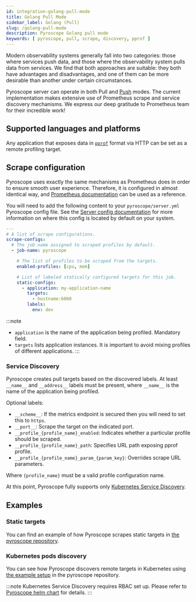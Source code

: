 ```yaml
---
id: integration-golang-pull-mode
title: Golang Pull Mode
sidebar_label: Golang (Pull)
slug: /golang-pull-mode
description: Pyroscope Golang pull mode
keywords: [ pyroscope, pull, scrape, discovery, pprof ]
---
```


Modern observability systems generally fall into two categories: those where services push data, and those where the
observability system pulls data from services. We find that both approaches are suitable: they both have advantages
and disadvantages, and one of them can be more desirable than another under certain circumstances.

Pyroscope server can operate in both Pull and [Push](/docs/golang) modes. The current implementation makes extensive use of Prometheus
scrape and service discovery mechanisms. We express our deep gratitude to Prometheus team for their incredible work!

## Supported languages and platforms

Any application that exposes data in [`pprof`](https://github.com/google/pprof/blob/master/doc/README.md) format via HTTP can be set as a remote profiling target.

## Scrape configuration

Pyroscope uses exactly the same mechanisms as Prometheus does in order to ensure smooth user experience. Therefore, it
is configured in almost identical way, and [Prometheus documentation](https://prometheus.io/docs/prometheus/latest/configuration/configuration/#scrape_config)
can be used as a reference.

You will need to add the following content to your `pyroscope/server.yml` Pyroscope config file. See the [Server config documentation](/docs/server-configuration#configuration-file) for more information on where this config is located by default on your system.

```yaml
---
# A list of scrape configurations.
scrape-configs:
  # The job name assigned to scraped profiles by default.
  - job-name: pyroscope

    # The list of profiles to be scraped from the targets.
    enabled-profiles: [cpu, mem]

    # List of labeled statically configured targets for this job.
    static-configs:
      - application: my-application-name
        targets:
          - hostname:6060
        labels:
          env: dev
```

:::note
 * `application` is the name of the application being profiled. Mandatory field.
 * `targets` lists application instances. It is important to avoid mixing profiles of different applications.
:::

### Service Discovery

Pyroscope creates pull targets based on the discovered labels. At least `__name__` and `__address__` labels must be
present, where `__name__` is the name of the application being profiled.

Optional labels:
* `__scheme__`: If the metrics endpoint is secured then you will need to set this to `https`.
* `__port__`: Scrape the target on the indicated port.
* `__profile_{profile_name}_enabled`: Indicates whether a particular profile should be scraped.
* `__profile_{profile_name}_path`: Specifies URL path exposing pprof profile.
* `__profile_{profile_name}_param_{param_key}`: Overrides scrape URL parameters.

Where `{profile_name}` must be a valid profile configuration name.

At this point, Pyroscope fully supports only [Kubernetes Service Discovery](https://prometheus.io/docs/prometheus/latest/configuration/configuration/#kubernetes_sd_config).

## Examples

### Static targets

You can find an example of how Pyroscope scrapes static targets in
[the pyroscope repository](https://github.com/pyroscope-io/pyroscope/tree/main/examples/pull/static).

### Kubernetes pods discovery

You can see how Pyroscope discovers remote targets in Kubernetes using
[the example setup](https://github.com/pyroscope-io/pyroscope/tree/main/examples/golang-pull/kubernetes) in the pyroscope repository.

:::note
Kubernetes Service Discovery requires RBAC set up. Please refer to
[Pyroscope helm chart](https://github.com/pyroscope-io/helm-chart) for details.
:::
